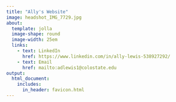 ```yaml
---
title: "Ally's Website"
image: headshot_IMG_7729.jpg
about:
  template: jolla
  image-shape: round
  image-width: 25em
  links: 
    - text: LinkedIn
      href: https://www.linkedin.com/in/ally-lewis-538927292/
    - text: Email
      href: mailto:adlewis1@colostate.edu
output:
  html_document:
    includes:
      in_header: favicon.html
---
```


